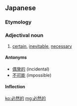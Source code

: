 ==Japanese==
{{ja-kanjitab|ひつ|ぜん|てき|yomi=on}}

===Etymology===
{{suffix|必然|的|t1=necessary|t2=-ary|lang=ja|sort=ひつぜんてき}}

===Adjectival noun===
{{ja-adj|infl=な|ひつぜんてき}}

# [[certain]], [[inevitable]], [[necessary]]

====Antonyms====
* [[偶発的]] (incidental)
* [[不可能]] (impossible)

====Inflection====
{{ja-na|ひつぜんてき}}

[[ko:必然的]]
[[mg:必然的]]